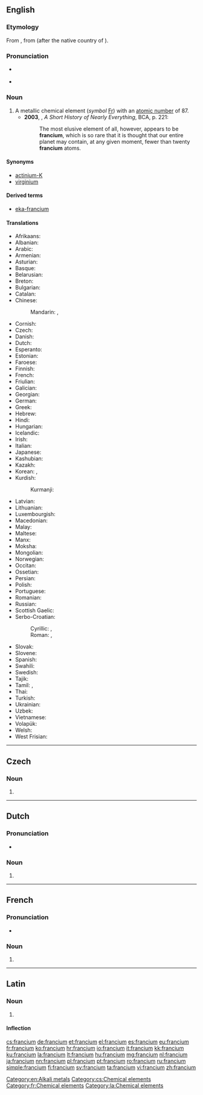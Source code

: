 {{also|Francium}}
==English==
{{elements|Fr|radon|Rn|radium|Ra}}

{{wikipedia}}

===Etymology===
From {{etyl|fr}} {{term|francium|lang=fr}}, from {{suffix|France|ium}} (after the native country of {{w|Marguerite Perey}}).

===Pronunciation===
* {{a|UK}} {{IPA|/ˈfɹansɪəm/|/ˈfɹɑːnsɪəm/}}
* {{a|US}} {{IPA|/ˈfɹænsiəm/}}

===Noun===
{{en-noun|-}}

# A metallic chemical element (''symbol'' [[Fr]]) with an [[atomic number]] of 87.
#* '''2003''', {{w|Bill Bryson}}, ''A Short History of Nearly Everything'', BCA, p. 221:
#*: The most elusive element of all, however, appears to be '''francium''', which is so rare that it is thought that our entire planet may contain, at any given moment, fewer than twenty '''francium''' atoms.

====Synonyms====
* [[actinium-K]] {{qualifier|obsolete}}
* [[virginium]] {{qualifier|obsolete}}

====Derived terms====
* [[eka-francium]]

====Translations====
{{trans-top|chemical element}}
* Afrikaans: {{t|af|fransium}}
* Albanian: {{t-|sq|francium}}
* Arabic: {{t-|ar|فرنسيوم|tr=faránsiyum|m}}
* Armenian: {{t-|hy|ֆրանսիում|tr=fransium}}
* Asturian: {{t-|ast|franciu|m}}
* Basque: {{t|eu|frantzioa}}
* Belarusian: {{t|be|францый|tr=frántsyj|m}}
* Breton: {{t|br|frañsiom}}
* Bulgarian: {{t-|bg|франций|m|tr=frántsij}}
* Catalan: {{t|ca|franci|m}}
* Chinese:
*: Mandarin: {{t|cmn|钫|tr=fāng}}, {{qualifier|Taiwan}} {{t|cmn|鍅|tr=fǎ}}
* Cornish: {{t|kw|frankyum}}
* Czech: {{t+|cs|francium}}
* Danish: {{t-|da|francium}}
* Dutch: {{t+|nl|francium|n}}
* Esperanto: {{t-|eo|franciumo}}
* Estonian: {{t-|et|frantsium}}
* Faroese: {{t-|fo|francium}}
* Finnish: {{t+|fi|frankium}}
* French: {{t+|fr|francium|m}}
* Friulian: {{t|fur|franci}}
* Galician: {{t|gl|francio|m}}
* Georgian: {{t|ka|ფრანციუმი|tr=p‘rants‘iumi}}
* German: {{t+|de|Francium|n}}
* Greek: {{t+|el|φράγκιο|n|tr=frágkio}}
* Hebrew: {{t+|he|פרנציום|tr=frantsiyum}}
* Hindi: {{t-|hi|क्षुद्रातु|tr=kshudraatu|sc=Deva}}
* Hungarian: {{t+|hu|francium}}
* Icelandic: {{t+|is|fransín}}
* Irish: {{t|ga|frainciam}}
* Italian: {{t+|it|francio|m}}
* Japanese: {{t+|ja|フランシウム|tr=furanshiumu}}
* Kashubian: {{t|csb|frãs}}
* Kazakh: {{t|kk|франций|tr=frantsii}}
* Korean: {{t+|ko|프랑슘|tr=peurangsyum}}, {{t-|ko|악티늄케이|tr=aktinyumkei}}
* Kurdish:
*: Kurmanji: {{t|ku|fransiyûm}}
{{trans-mid}}
* Latvian: {{t|lv|francijs}}
* Lithuanian: {{t+|lt|francis}}
* Luxembourgish: {{t|lb|Francium|n}}
* Macedonian: {{t-|mk|франциум|tr=frántsium|m}}
* Malay: {{t|ms|fransium}}
* Maltese: {{t|mt|fransjum}}
* Manx: {{t|gv|frankium}}
* Moksha: {{t|mdf|франци|tr=frantsi}}
* Mongolian: {{t|mn|франци|tr=frantsi}}
* Norwegian: {{t-|no|francium}}
* Occitan: {{t|oc|franci|m}}
* Ossetian: {{t|os|франций|tr=frantsiy}}
* Persian: {{t-|fa|فرانسیم|tr=ferânsiyom}}
* Polish: {{t+|pl|frans|m}}
* Portuguese: {{t+|pt|frâncio|m}}
* Romanian: {{t+|ro|franciu|n}}
* Russian: {{t+|ru|франций|m|tr=frántsij}}
* Scottish Gaelic: {{t|gd|frainciam}}
* Serbo-Croatian:
*: Cyrillic: {{t-|sh|франциј|m}}, {{t-|sh|францијум|m}}
*: Roman: {{t-|sh|francij|m}}, {{t-|sh|francijum|m}}
* Slovak: {{t-|sk|francium}}
* Slovene: {{t|sl|fráncij}}
* Spanish: {{t+|es|francio|m}}
* Swahili: {{t-|sw|fransi}}
* Swedish: {{t+|sv|francium}}
* Tajik: {{t-|tg|франсий|tr=fransiy}}
* Tamil: {{t-|ta|வெடியிதள்|tr=vediyidhaL}}, {{t-|ta|பிரன்சியம்|tr=piranciyam}}
* Thai: {{t-|th|แฟรนเซียม|tr=fraensiam}}
* Turkish: {{t+|tr|fransiyum}}
* Ukrainian: {{t-|uk|францій|tr=frántsij|m}}
* Uzbek: {{t-|uz|франций|tr=frantsiy}}
* Vietnamese: {{t-|vi|franxi}}
* Volapük: {{t-|vo|fransin}}
* Welsh: {{t|cy|ffransiwm}}
* West Frisian: {{t|fy|francium|n}}
{{trans-bottom}}

[[Category:en:Alkali metals]]

----

==Czech==

===Noun===
{{cs-noun|g=n}}

# {{l|en|francium}}

[[Category:cs:Chemical elements]]

----

==Dutch==
{{wikipedia|lang=nl}}
{{elements|Fr|radon|Rn|radium|Ra|lang=nl}}

===Pronunciation===
* {{audio|Nl-francium.ogg|Audio}}

===Noun===
{{nl-noun|n|-|-}}

# {{l|en|francium}}

----

==French==
{{wikipedia|lang=fr}}

===Pronunciation===
* {{IPA|/fʁɑ̃.sjɔm/|lang=fr}}

===Noun===
{{fr-noun-unc|m}}

# {{l|en|francium}}

[[Category:fr:Chemical elements]]

----

==Latin==
{{wikipedia|lang=la}}

===Noun===
{{la-noun|francium|francii|franciī|n|second}}

# {{l|en|francium}}

====Inflection====
{{la-decl-2nd-N|franci}}

[[Category:la:Chemical elements]]

[[cs:francium]]
[[de:francium]]
[[et:francium]]
[[el:francium]]
[[es:francium]]
[[eu:francium]]
[[fr:francium]]
[[ko:francium]]
[[hr:francium]]
[[io:francium]]
[[it:francium]]
[[kk:francium]]
[[ku:francium]]
[[la:francium]]
[[lt:francium]]
[[hu:francium]]
[[mg:francium]]
[[nl:francium]]
[[ja:francium]]
[[nn:francium]]
[[pl:francium]]
[[pt:francium]]
[[ro:francium]]
[[ru:francium]]
[[simple:francium]]
[[fi:francium]]
[[sv:francium]]
[[ta:francium]]
[[vi:francium]]
[[zh:francium]]